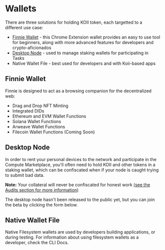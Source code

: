 
# Wallets

There are three solutions for holding KOII token, each targetted to a different use case:

* [Finnie Wallet](https://chrome.google.com/webstore/detail/finnie/cjmkndjhnagcfbpiemnkdpomccnjblmj) - this Chrome Extension wallet provides an easy to use tool for beginners, along with more advanced features for developers and crypto-aficionados
* [Desktop Node](https://share.hsforms.com/1kLtk8rfURZ-HY2xnKRTfCgc20dg) - used to manage staking wallets for participating in Tasks
* Native Wallet File - best used for developers and with Koii-based apps

## Finnie Wallet

Finnie is designed to act as a browsing companion for the decentralized web:

* Drag and Drop NFT Minting
* Integrated DIDs
* Ethereum and EVM Wallet Functions
* Solana Wallet Functions
* Arweave Wallet Functions
* Filecoin Wallet Functions (Coming Soon)

<ContentLink title="Finnie" link="https://chrome.google.com/webstore/detail/finnie/cjmkndjhnagcfbpiemnkdpomccnjblmj" iconType="copy"/>

<ContentLink title="Finnie for Devs" link="/" iconType="copy"/>


## Desktop Node&#x20;

In order to rent your personal devices to the network and participate in the Compute Marketplace, you'll often need to hold KOII and other tokens in a staking wallet, which can be confiscated when if your node is caught trying to submit bad data.&#x20;

**Note:** Your collateral will never be confiscated for honest work [(see the Audits section for more information)](../microservices-and-tasks/what-are-tasks/what-are-audits.md)

The desktop node hasn't been released to the public yet, but you can join the beta by clicking the form below.


<ContentLink title="Run a Task Node" link="/" iconType="copy"/>

## Native Wallet File

Native Filesystem wallets are used by developers building applications, or during testing. For information about using filesystem wallets as a developer, check the CLI Docs.

<ContentLink title="Using the Koii CLI" link="/" iconType="copy"/>
